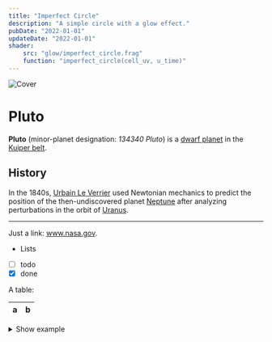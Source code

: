 ```yaml
---
title: "Imperfect Circle"
description: "A simple circle with a glow effect."
pubDate: "2022-01-01"
updateDate: "2022-01-01"
shader:
    src: "glow/imperfect_circle.frag"
    function: "imperfect_circle(cell_uv, u_time)"
---
```


![Cover](/assets/craft/aesthetic/1.png)

# Pluto

**Pluto** (minor-planet designation: *134340 Pluto*)
is a
[dwarf planet](https://en.wikipedia.org/wiki/Dwarf_planet)
in the
[Kuiper belt](https://en.wikipedia.org/wiki/Kuiper_belt).

## History

In the 1840s,
[Urbain Le Verrier](https://wikipedia.org/wiki/Urbain_Le_Verrier)
used Newtonian mechanics to predict the position of the
then-undiscovered planet
[Neptune](https://wikipedia.org/wiki/Neptune)
after analyzing perturbations in the orbit of
[Uranus](https://wikipedia.org/wiki/Uranus).

***

Just a link: www.nasa.gov.

* Lists
* [ ] todo
* [x] done

A table:

| a | b |
| - | - |

<details>
<summary>Show example</summary>

```js
console.log('Hi pluto!')
```

</details>